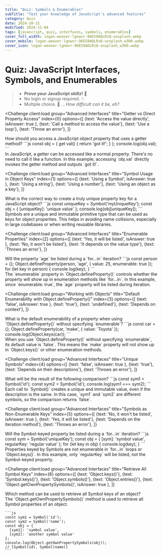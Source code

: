 ```yaml
---
title: "Quiz: Symbols & Enumerables"
subTitle: "Test your knowledge of JavaScript's advanced features"
category: Quiz
date: 2024-10-31
modified: 2024-11-04
tags: [javascript, quiz, interfaces, symbols, enumerables]
cover_full_width: logan-weaver-lgnwvr-96ES9AOLRzQ-unsplash.webp
cover_mobile: logan-weaver-lgnwvr-96ES9AOLRzQ-unsplash_w300.webp
cover_icon: logan-weaver-lgnwvr-96ES9AOLRzQ-unsplash_w300.webp
---
```


# Quiz: JavaScript Interfaces, Symbols, and Enumerables

> * **Prove your JavaScript skillz!** 🚀
> * No login or signup required. ✨
> * Multiple choice. 🤖 ... _How difficult can it be, eh?_


<QuizUI>

<Challenge
  client:load
  group="Advanced Interfaces"
  title="Getter vs Direct Property Access"
  index={0}
  options={[
    {text: 'Access the value directly', isAnswer: true },
    {text: 'Call a method to access the value'},
    {text: 'Use a loop'},
    {text: 'Throw an error'},
  ]}
>

  <slot name="question">
  <div className="question">
    How should you access a JavaScript object property that uses a getter method?
    ```js
    const obj = {
      get val() {
        return 'got it!';
      }
    };
    console.log(obj.val);
    ```
  </div>
  </slot>

  <slot name='hints'>
  </slot>

  <slot name='explanation'>
  <div className="explanation">
    In JavaScript, a getter can be accessed like a normal property. There's no need to call it like a function. 
    In this example, accessing `obj.val` directly invokes the getter method and outputs `got it!`.
  </div>
  </slot>

</Challenge>

<Challenge
  client:load
  group="Advanced Interfaces"
  title="Symbol Usage in Object Keys"
  index={1}
  options={[
    {text: 'Using a Symbol', isAnswer: true },
    {text: 'Using a string'},
    {text: 'Using a number'},
    {text: 'Using an object as a key'},
  ]}
>

  <slot name="question">
  <div className="question">
    What is the correct way to create a truly unique property key for a JavaScript object?
    ```js
    const uniqueKey = Symbol('myUniqueKey');
    const obj = {
      [uniqueKey]: 'unique value'
    };
    console.log(obj[uniqueKey]);
    ```
  </div>
  </slot>

  <slot name='hints'>
  </slot>

  <slot name='explanation'>
  <div className="explanation">
    Symbols are a unique and immutable primitive type that can be used as keys for object properties. This helps in avoiding name collisions, especially in large codebases or when writing reusable libraries.
  </div>
  </slot>

</Challenge>

<Challenge
  client:load
  group="Advanced Interfaces"
  title="Enumerable Properties"
  index={2}
  options={[
    {text: 'Yes, it will be listed', isAnswer: true },
    {text: 'No, it won\'t be listed'},
    {text: 'It depends on the value type'},
    {text: 'Throws an error'},
  ]}
>

  <slot name="question">
  <div className="question">
    Will the property `age` be listed during a `for...in` iteration?
    ```js
    const person = {};
    Object.defineProperty(person, 'age', {
      value: 25,
      enumerable: true
    });
    for (let key in person) {
      console.log(key);
    }
    ```
  </div>
  </slot>

  <slot name='hints'>
  </slot>

  <slot name='explanation'>
  <div className="explanation">
    The `enumerable` property in `Object.defineProperty()` controls whether the property will show up in enumeration methods like `for...in`. In this example, since `enumerable: true`, the `age` property will be listed during iteration.
  </div>
  </slot>

</Challenge>

<Challenge
  client:load
  group="Working with Objects"
  title="Default Enumerability with Object.defineProperty()"
  index={3}
  options={[
    {text: 'false', isAnswer: true },
    {text: 'true'},
    {text: 'undefined'},
    {text: 'Depends on context'},
  ]}
>

  <slot name="question">
  <div className="question">
    What is the default enumerability of a property when using `Object.defineProperty()` without specifying `enumerable`?
    ```js
    const car = {};
    Object.defineProperty(car, 'make', {
      value: 'Toyota'
    });
    console.log(Object.keys(car));
    ```
  </div>
  </slot>

  <slot name='hints'>
  </slot>

  <slot name='explanation'>
  <div className="explanation">
    When you use `Object.defineProperty()` without specifying `enumerable`, its default value is `false`. This means the `make` property will not show up in `Object.keys()` or other enumeration methods.
  </div>
  </slot>

</Challenge>

<Challenge
  client:load
  group="Advanced Interfaces"
  title="Unique Symbols"
  index={4}
  options={[
    {text: 'false', isAnswer: true },
    {text: 'true'},
    {text: 'Depends on their descriptions'},
    {text: 'Throws an error'},
  ]}
>

  <slot name="question">
  <div className="question">
    What will be the result of the following comparison?
    ```js
    const sym1 = Symbol('id');
    const sym2 = Symbol('id');
    console.log(sym1 === sym2);
    ```
  </div>
  </slot>

  <slot name='hints'>
  </slot>

  <slot name='explanation'>
  <div className="explanation">
    Each call to `Symbol()` creates a unique and immutable value, even if the description is the same. In this case, `sym1` and `sym2` are different symbols, so the comparison returns `false`.
  </div>
  </slot>

</Challenge>

<Challenge
  client:load
  group="Advanced Interfaces"
  title="Symbols as Non-Enumerable Keys"
  index={5}
  options={[
    {text: 'No, it won\'t be listed', isAnswer: true },
    {text: 'Yes, it will be listed'},
    {text: 'Depends on the iteration method'},
    {text: 'Throws an error'},
  ]}
>

  <slot name="question">
  <div className="question">
    Will the Symbol-keyed property be listed during a `for...in` iteration?
    ```js
    const sym = Symbol('uniqueKey');
    const obj = {
      [sym]: 'symbol value',
      regularKey: 'regular value'
    };
    for (let key in obj) {
      console.log(key);
    }
    ```
  </div>
  </slot>

  <slot name='hints'>
  </slot>

  <slot name='explanation'>
  <div className="explanation">
    Properties keyed by Symbols are not enumerable in `for...in` loops or `Object.keys()`. In this example, only `regularKey` will be listed, not the Symbol-keyed property.
  </div>
  </slot>

</Challenge>

<Challenge
  client:load
  group="Advanced Interfaces"
  title="Retrieve All Symbol Keys"
  index={6}
  options={[
    {text: 'Object.keys()'},
    {text: 'Symbol.keys()'},
    {text: 'Object.symbols()'},
    {text: 'Object.entries()'},
    {text: 'Object.getOwnPropertySymbols()', isAnswer: true },
  ]}
>

  <slot name="question">
  <div className="question">
    Which method can be used to retrieve all Symbol keys of an object?
  </div>
  </slot>

  <slot name='hints'>
  </slot>

  <slot name='explanation'>
  <div className="explanation">
    The `Object.getOwnPropertySymbols()` method is used to retrieve all Symbol properties of an object.

    ```js
    const sym1 = Symbol('id');
    const sym2 = Symbol('name');
    const obj = {
      [sym1]: 'symbol value',
      [sym2]: 'another symbol value'
    };
    console.log(Object.getOwnPropertySymbols(obj));
    // [Symbol(id), Symbol(name)]
    ```

  </div>
  </slot>

</Challenge>

</QuizUI>
